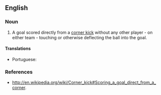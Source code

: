 ==English==

===Noun===
{{en-noun|head=[[Olympic]] [[goal]]}}

# {{label|en|football}} A goal scored directly from a [[corner kick]] without any other player - on either team - touching or otherwise deflecting the ball into the goal.

====Translations====
{{trans-top|goal scored directly from a corner kick}}
* Portuguese: {{t+|pt|gol olímpico|m}}
{{trans-mid}}
{{trans-bottom}}

===References===
* http://en.wikipedia.org/wiki/Corner_kick#Scoring_a_goal_direct_from_a_corner.